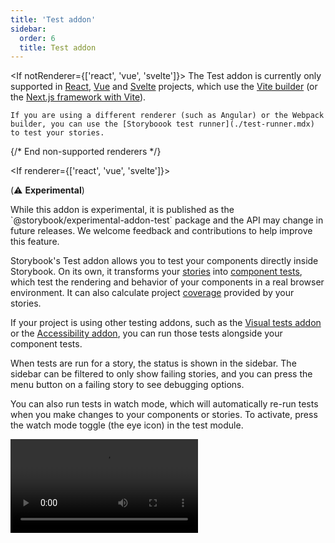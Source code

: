 ```yaml
---
title: 'Test addon'
sidebar:
  order: 6
  title: Test addon
---
```


<If notRenderer={['react', 'vue', 'svelte']}>
  <Callout variant="info">
    The Test addon is currently only supported in [React](?renderer=react), [Vue](?renderer=vue) and [Svelte](?renderer=svelte) projects, which use the [Vite builder](../builders/vite.mdx) (or the [Next.js framework with Vite](../get-started/frameworks/nextjs.mdx#with-vite)).

    If you are using a different renderer (such as Angular) or the Webpack builder, you can use the [Storyboook test runner](./test-runner.mdx) to test your stories.
  </Callout>

  {/* End non-supported renderers */}
</If>

<If renderer={['react', 'vue', 'svelte']}>

(⚠️ **Experimental**)

<Callout variant="warning" icon="🧪">
  While this addon is experimental, it is published as the `@storybook/experimental-addon-test` package and the API may change in future releases. We welcome feedback and contributions to help improve this feature.
</Callout>

Storybook's Test addon allows you to test your components directly inside Storybook. On its own, it transforms your [stories](../writing-stories/index.mdx) into [component tests](./component-testing.mdx), which test the rendering and behavior of your components in a real browser environment. It can also calculate project [coverage](./test-coverage.mdx) provided by your stories.

If your project is using other testing addons, such as the [Visual tests addon](./visual-testing.mdx) or the [Accessibility addon](./accessibility-testing.mdx), you can run those tests alongside your component tests.

When tests are run for a story, the status is shown in the sidebar. The sidebar can be filtered to only show failing stories, and you can press the menu button on a failing story to see debugging options.

You can also run tests in watch mode, which will automatically re-run tests when you make changes to your components or stories. To activate, press the watch mode toggle (the eye icon) in the test module.

<Video src="../_assets/writing-tests/addon-test-overview.mp4" />

## Install and set up

Before installing, make sure your project meets the following requirements:

- Storybook ≥ 8.5
- A Storybook framework that uses Vite (e.g. [`vue3-vite`](../get-started/frameworks/vue3-vite.mdx), [`react-vite`](../get-started/frameworks/react-vite.mdx), ['sveltekit`](../get-started/frameworks/sveltekit.mdx), etc.), or the [Storybook Next.js framework with Vite](../get-started/frameworks/nextjs.mdx#with-vite)
- Vitest ≥ 2.1
    - If you're not yet using Vitest, it will be installed and configured for you when you install the addon

<If renderer="react">
  <Callout variant="info" icon="ℹ️">
    **Using with Next.js** — The Test addon is supported in Next.js ≥ 14.1 projects, but you must be using the [`@storybook/experimental-nextjs-vite` framework](../get-started/frameworks/nextjs.mdx#with-vite). When you run the setup command below, you will be prompted to install and use the framework if you haven't already.
  </Callout>
</If>

If you're not yet using Storybook 8.5, you can [upgrade your Storybook](../configure/upgrading.mdx) to the prerelease version:

<CodeSnippets path="storybook-upgrade-prerelease.md" />

### Automatic setup

Run the following command to install and configure the addon, which contains the plugin to run your stories as tests using Vitest:

<CodeSnippets path="addon-test-install.md" />

That [`add` command](../addons/install-addons.mdx#automatic-installation) will install and register the test addon. It will also inspect your project's Vite and Vitest setup, and install and configure them with sensible defaults, if necessary. You may need to adjust the configuration to fit your project's needs. The full configuration options can be found in the [API section](#options), below.

### Manual setup

For some project setups, the `add` command may be unable to automate the addon and plugin setup and ask you to complete additional setup steps. Here's what to do:

1. Make sure Vite and Vitest are configured in your project.
1. Configure Vitest to use [browser mode](https://vitest.dev/guide/browser/).
1. Install the addon, `@storybook/experimental-addon-test`, in your project and [register it in your Storybook configuration](http://storybook.js.org/docs/addons/install-addons#manual-installation).
1. Create a test setup file, `.storybook/vitest.setup.ts`. You can use the [example setup file](#example-vitest-setup) as a guide.
1. Adjust your Vitest configuration to include the plugin(s) and reference the setup file. You can use the [example configuration files](#example-configuration-files) as a guide.

#### Framework plugins

Some Storybook frameworks require additional setup to enable the framework's features to work with Vitest. Each of those frameworks exports a Vite plugin that you can use to configure your project correctly:

<If renderer="react">
  If you're using Next.js, first install the `@storybook/experimental-nextjs-vite` package:

  {/* prettier-ignore-start */}

  <CodeSnippets path="nextjs-vite-install.md" />

  {/* prettier-ignore-end */}
  
  Then apply the plugin from `@storybook/experimental-nextjs-vite/vite-plugin`:

  ```js title="vitest.config.ts"
  import { defineConfig, mergeConfig } from 'vitest/config';
  import { storybookTest } from '@storybook/experimental-addon-test/vitest-plugin';
  import { storybookNextJsPlugin } from '@storybook/experimental-nextjs-vite/vite-plugin';

  import viteConfig from './vite.config';

  export default mergeConfig(
    viteConfig,
    defineConfig({
      plugins: [
        storybookTest(),
        storybookNextJsPlugin(), // 👈 Apply the framework plugin here
      ],
      // ...
    })
  );
  ```
</If>

<If renderer="vue">
  Vue projects should apply the plugin from `@storybook/vue3-vite/vite-plugin`:

  ```js title="vitest.config.ts"
  import { defineConfig, mergeConfig } from 'vitest/config';
  import { storybookTest } from '@storybook/experimental-addon-test/vitest-plugin';
  import { storybookVuePlugin } from '@storybook/vue3-vite/vite-plugin';

  import viteConfig from './vite.config'

  export default mergeConfig(
    viteConfig,
    defineConfig({
      plugins: [
        storybookTest(),
        storybookVuePlugin(), // 👈 Apply the framework plugin here
      ],
      // ...
    })
  );
  ```
</If>

<If renderer="svelte">
  If you're using SvelteKit, apply the plugin from `@storybook/sveltekit/vite-plugin`:

  ```js title="vitest.config.ts"
  import { defineConfig, mergeConfig } from 'vitest/config';
  import { storybookTest } from '@storybook/experimental-addon-test/vitest-plugin';
  import { storybookSveltekitPlugin } from '@storybook/sveltekit/vite-plugin';

  import viteConfig from './vite.config';

  export default mergeConfig(
    viteConfig,
    defineConfig({
      plugins: [
        storybookTest(),
        storybookSveltekitPlugin(), // 👈 Apply the framework plugin here
      ],
      // ...
    })
  );
  ```
</If>

The above example uses the framework's plugin in a Vitest configuration file. You can also use it in a Vitest workspace file, if that is how your project is configured.

### Example configuration files

When the addon is set up automatically, it will create or adjust your Vitest configuration files for you. If you're setting up manually, you can use the following examples as a reference when configuring your project.

<details id="example-vitest-setup">
  <summary>Example Vitest setup file</summary>

 Storybook stories contain configuration defined in `.storybook/preview.js|ts`. To ensure that configuration is available to your tests, you can apply it in a Vitest setup file. Here's an example of how to do that:

  {/* prettier-ignore-start */}

  <CodeSnippets path="portable-stories-vitest-set-project-annotations-simple.md" />

  {/* prettier-ignore-end */}

  The `setProjectAnnotations` function is part of the [portable stories API](../api/portable-stories/portable-stories-vitest.mdx#setprojectannotations), which is used internally by the Vitest plugin to transform your stories into tests.
</details>

<details id="example-vitest-config">
  <summary>Example Vitest config file</summary>

  The most simple application of the plugin is to include it in your Vitest configuration file:

  {/* prettier-ignore-start */}

  <CodeSnippets path="vitest-plugin-vitest-config.md" />

  {/* prettier-ignore-end */}

</details>

<details id="example-vitest-workspace">
  <summary>Example Vitest workspace file</summary>

  If you're using a [Vitest workspace](https://vitest.dev/guide/workspace), you can define a new workspace project:

  {/* prettier-ignore-start */}

  <CodeSnippets path="vitest-plugin-vitest-workspace.md" />

  {/* prettier-ignore-end */}

</details>

## Usage

There are multiple ways to run tests using the addon.

We recommend (and configure, by default) running Vitest in [browser mode](https://vitest.dev/guide/browser/), using [Playwright's](https://playwright.dev) Chromium browser. Browser mode ensures your components are tested in a real browser environment, which is more accurate than simulations like JSDom or HappyDom. This is especially important for testing components that rely on browser APIs or features.

### Storybook UI

The easiest way to run tests is through the Storybook UI. With a click, you can run multiple types of tests for all stories in your project, a group of stories, or a single story.

To run all tests for your whole project, press the Run tests button in the test module at the bottom of the sidebar.

<Video src="../_assets/writing-tests/addon-test-run-all-tests.mp4" />

Alternatively, you can expand the test module to run specific types of tests individually. For those test types which have a watch mode (which will automatically re-run relevant tests upon code changes), you can toggle that on or off.

![Screenshot of test module, expanded, showing test types and watch mode toggle](../_assets/writing-tests/addon-test-module-expanded.png)

<Callout variant="info" icon="ℹ️">

If you have the [Visual tests addon](./visual-testing.mdx) installed, you'll see an option to run Visual tests alongside [Component tests](./component-testing.mdx).

![Screenshot of test module, expanded, showing Visual tests](../_assets/writing-tests/addon-test-module-expanded-with-vta.png)

Other addons, such as [a11y](./accessibility-testing.mdx#test-addon-integration), may also provide test types that can be run from the test module and affect the status indicators on stories and components.

</Callout>

To run tests for a specific story or group of stories, press the menu button (three dots) that appears on hover of a sidebar item. You can then select the test type you want to run.

[TK: Screenshot of story sidebar item with open menu]
![Screenshot of story sidebar item with open menu](../_assets/writing-tests/addon-test-sidebar-item-menu.png)

After running your tests, you will now see status indicators on stories and components for their pass, fail, or error state. You can press on the menu button when hovering a story to see the test results for that story. Selecting a result in the menu will navigate you to that story and open the appropriate debugging panel. For example, if a component test fails, you can jump straight to the failure in the Component tests addon panel. That panel provides an interactive debugger for your component test, allowing you to step through each simulated behavior or assertion.

<Callout variant="info" icon="ℹ️">

The Component tests addon panel replaces the [Interactions addon panel](../essentials/interactions.mdx) when the Test addon is installed. While the testing mechanism is different, the functionality of the addon panel itself remains the same.

</Callout>

The test module will also show you the total number of tests run, the number of tests that passed, and the number of tests that failed or errored. You can press the failure number to filter the sidebar to only those stories that failed.

<Video src="../_assets/writing-tests/addon-test-filter-sidebar.mp4" />

### CLI

You can also run tests using the Vitest CLI. We recommend adding a script to your `package.json` to make running tests easier. Here's an example of how to do that:

```json title="package.json"
{
  "scripts": {
    "test": "vitest",
    "test-storybook": "vitest --project=storybook"
  }
}
```

In this example, we've added two scripts: `test` to run all tests in your project (you may already have this), and `test-storybook` to run only your Storybook tests. The `--project=storybook` flag tells Vitest to run the tests for the Storybook project.

Then, run this command to run your tests (in [watch mode](https://vitest.dev/guide/cli.html#vitest-watch), by default) using the Vitest CLI:

<CodeSnippets path="vitest-plugin-run-tests.md" />

#### Debugging

While the plugin does not require Storybook to run when testing, you may still want to run Storybook to debug your tests. To enable this, provide the [`storybookScript` option](#storybookscript) in the plugin configuration. When you run Vitest in watch mode, the plugin will start Storybook using this script and provide links to the story in the output on test failures. This allows you to quickly jump to the story in Storybook to debug the issue.

You can also provide a [`storybookUrl` option](#storybookurl) to the plugin configuration. When you're not using watch mode and tests fail, the plugin will provide a link to the story using this URL in the output. This is useful when [running tests in CI](#in-ci) or other environments where Storybook is not already running.

![Screenshot of test failure in the console, showing a failure with a link to the story](../_assets/writing-tests/vitest-plugin-test-failure.png)

### Editor extension

Transforming your stories into Vitest tests with the plugin also enables you to run and debug tests using Vitest [IDE integrations](https://vitest.dev/guide/ide.html). This allows you to run tests directly from your editor, such as VSCode and JetBrains IDE.

This screenshot shows how you can run your Vitest tests in VSCode using the [Vitest extension](https://marketplace.visualstudio.com/items?itemName=vitest.explorer). Stories are annotated with the test status, and, when a test fails, a link to the story is provided for [debugging](#debugging).

![Screenshot of test failure in VSCode, showing a failure attached to a story](../_assets/writing-tests/vitest-plugin-vscode.png)

### In CI

For the most part, running your Storybook tests in CI is done [via the CLI](#cli). However, to have the test output link to your published Storybook on test failures, you need to provide the [`storybookUrl` option](#storybookurl) in the plugin configuration.

Here's an example using GitHub Actions. The steps are similar for other CI providers, though details in the syntax or configuration may vary.

When actions for services like Vercel, Netlify and others run a deployment job, they follow a pattern of emitting a `deployment_status` event containing the newly generated URL under `deployment_status.target_url`. This is the URL to the published Storybook instance. We then pass that URL to the plugin configuration using an environment variable, `SB_URL`. Finally, we update the plugin configuration to use that environment variable in the `storybookUrl` option.

```yaml title=".github/workflows/test-storybook.yml"
name: Storybook Tests
on: deployment_status
jobs:
  test:
    timeout-minutes: 60
    runs-on: ubuntu-latest
    if: github.event.deployment_status.state == 'success'
    steps:
      - uses: actions/checkout@v4
      - uses: actions/setup-node@v4
        with:
          node-version: '18.x'
      - name: Install dependencies
        run: yarn
      - name: Run Storybook tests
        run: yarn test-storybook
        env:
          SB_URL: '${{ github.event.deployment_status.target_url }}'
```

```js title="vitest.workspace.ts"
export default defineWorkspace([
  // ...
  {
    // ...
    {
      plugins: [
        storybookTest({
          storybookScript: 'yarn storybook --ci',
          storybookUrl: process.env.SB_URL
        }),
      ],
    },
  },
])
```

## How it works

The Test addon works by using a Vitest plugin to transform your stories into [Vitest](https://vitest.dev) tests using [portable stories](../api/portable-stories/portable-stories-vitest.mdx). It also configures Vitest to run those tests in [browser mode](https://vitest.dev/guide/browser/), using Playwright's Chromium browser. Because it is built on top of Vitest, the addon requires a Vite-based Storybook framework.

Stories are tested in two ways: a smoke test to ensure it renders and, if a [play function](../writing-tests/component-testing#write-a-component-test) is defined, that function is run and any [assertions made](../writing-tests/component-testing.mdx#assert-tests-with-vitests-apis) within it are validated.

When you run tests in the [Storybook UI](#storybook-ui), the addon runs Vitest in the background and reports the results in the sidebar. 

## Configuring tests

The tests run by the addon can be configured in two ways. You can toggle which test types are run and include, exclude, or skip stories from being tested.

### Toggling test types

In addition to component tests, the Test addon supports multiple types of tests, depending on which other addons you are using in your project. Some test types, like [visual tests](./visual-testing.mdx), are run independently. Others, like [accessibility](./accessibility-testing.mdx), must be run alongside component tests. For these dependent test types, you can toggle them on or off in the test module by pressing the edit button (pencil icon) and checking or unchecking the test types you want to run.

[TK - Test module edit mode with only coverage]
![Screenshot of test module, expanded, edit mode, coverage is checked](../_assets/writing-tests/addon-test-module-expanded-edit-coverage.png)

Note that you may not have all of the test types pictured, depending on which addons you have installed.

You can also access edit mode in the sidebar item menu for a story or group of stories:

[TK - Sidebar item menu with edit mode]
![Screenshot of story sidebar item with open menu, edit mode](../_assets/writing-tests/addon-test-sidebar-item-menu-edit.png)

Note that toggling test types in the menu's edit mode affects all tests, not only those for the selected story or group of stories. It is intended as a convenience for quickly toggling test types on or off.

### Including, excluding, or skipping tests

You can use [tags](../writing-stories/tags.mdx) to include, exclude, or skip stories from being tested. Included stories are tested, excluded stories are not tested, and skipped stories are not tested but are counted in the test results.

By default, the plugin will run all stories with the `test` tag. You can adjust this behavior by providing the [`tags` option](#tags) in the plugin configuration. This allows you to include, exclude, or skip stories based on their tags.

In this example, we'll apply the `stable` tag to all of the Button component's stories, except for ExperimentalFeatureStory, which will have the `experimental` tag:

{/* prettier-ignore-start */}

<CodeSnippets path="tags-remove-in-story.md" />

{/* prettier-ignore-end */}

To connect those tags to our test behavior, we can adjust the plugin configuration to exclude the `experimental` tag:

```js title="vitest.workspace.ts"
export default defineWorkspace([
  // ...
  {
    // ...
    {
      plugins: [
        storybookTest({
          // ...
          tags: {
            include: ['test'],
            exclude: ['experimental'],
          },
        }),
      ],
    },
  },
])
```

If the same tag is in both the `include` and `exclude` arrays, the `exclude` behavior takes precedence.

## Comparison to the test runner

The [test runner](./test-runner.mdx) requires a running Storybook instance to test your stories, because it visits each one, executes the play function, and listens for results. The Vitest plugin, however, transforms your stories into tests using Vite and portable stories, so it does not need to run Storybook to test your stories. Because of this reliance on Vite, the plugin can only be used with Storybook frameworks that use Vite (and [Next.js](../get-started/frameworks/nextjs.mdx#with-vite)). The test runner, on the other hand, can be used with any Storybook framework.

The test runner is only a CLI tool. It did not have a UI for running tests, nor did it have an editor extension. The addon, however, provides a UI in Storybook for running tests, and it enables you to run and debug tests using Vitest IDE integrations.

Additionally, the test runner ran your stories as orchestrated tests in Jest, and that orchestration came with some complexity. By comparison, this plugin transforms your stories into real tests and then runs them using Vitest, which is simpler and more configurable.

Finally, because of the simpler architecture and the use of Vitest, this plugin should be faster than the test runner for most projects. We'll do more benchmarking to quantify this in the future.

## FAQ

### What happens if Vitest itself has an error?

Sometimes tests can fail because of errors within Vitest itself. When this happens, the test module in the Storybook UI will alert you to the error, and you can click a link to view it in full. The error will also be logged to the console.

![Screenshot of test module, expanded, showing Vitest error](../_assets/writing-tests/addon-test-vitest-error.png)

Vitest offers [troubleshooting help for common errors](https://vitest.dev/guide/common-errors.html).

### What happens when there are different test results in multiple environments?

When you run tests with this addon, they are run as Vitest tests with whatever configuration you have set up in your project. By default, they will run in browser mode, using Playwright's Chromium browser. Sometimes, tests will fail when run in the addon (or via CLI), but then pass when viewed in the Component tests addon panel (or vice versa). This can happen because the tests are run in different environments, which can have different behaviors.

### How do I debug my CLI tests in Storybook?

The plugin will attempt to provide links to the story in Storybook when tests fail in CLI, for [debugging](#debugging) purposes.

If the URLs are not working when running tests in watch mode, you should check two configuration options:

- [`storybookUrl`](#storybookurl): Ensure this URL is correct and accessible. For example, the default is `http://localhost:6006`, which may not use the same port number you're using.
- [`storybookScript`](#storybookscript): Ensure this script is correctly starting Storybook.

If the URLs are not working when running tests in CI, you should ensure the Storybook is built and published before running the tests. You can then provide the URL to the published Storybook using the `storybookUrl` option. See the [In CI](#in-ci) section for an example.

### How do I ensure my tests can find assets in the public directory?

If your stories use assets in the public directory and you're not using the default public directory location (`public`), you need to adjust the Vitest configuration to include the public directory. You can do this by providing the [`publicDir` option in the Vitest configuration file](https://vitejs.dev/config/shared-options.html#publicdir).

### How do I apply custom Vite configuration?

If you have custom operations defined in [`viteFinal`](../api/main-config/main-config-vite-final.mdx) in your `.storybook/main.js|ts` file, you will need to translate those into the Vitest configuration. This is because the plugin does not use the Storybook Vite configuration.

For example, to recreate an alias in Storybook's Vite configuration, you would need to apply that alias in the Vitest configuration:

{/* prettier-ignore-start */}

<CodeSnippets path="vitest-plugin-vitest-config-alias.md" />

{/* prettier-ignore-end */}

The above example places the Vite configuration in a Vitest configuration file. You can also place it in a Vitest workspace file, if that is how your project is configured.

### How do I isolate Storybook tests from others?

Some projects might contain a `test` property in their Vite configuration. Because the Vitest configuration used by this plugin extends that Vite config, the `test` properties are merged. This lack of isolation can cause issues with your Storybook tests.

To isolate your Storybook tests from other tests, you need to move the `test` property from your Vite configuration to the Vitest configuration. The Vitest config used by the plugin can then safely extend your Vite config without merging the `test` property.

### Why do we recommend browser mode?

Vitest's browser mode runs your tests in a real browser (Chromium, via Playwright, in the default configuration). The alternative is a simulated browser environment, like JSDom or HappyDom, which can have differences in behavior compared to a real browser. For UI components, which can often depend on browser APIs or features, running tests in a real browser is more accurate.

For more, see [Vitest's guide on using browser mode effectively](https://vitest.dev/guide/browser/#motivation).

### How do I use WebDriver instead of Playwright?

We recommend running tests in a browser using Playwright, but you can use WebDriverIO instead. To do so, you need to adjust the [browser provider in the Vitest configuration file](https://vitest.dev/config/#browser-provider).

### How do I use a browser other than Chromium?

We recommend using Chromium, because it is most likely to best match the experience of a majority of your users. However, you can use other browsers by adjusting the [browser name in the Vitest configuration file](https://vitest.dev/config/#browser-name). Note that [Playwright and WebDriverIO support different browsers](https://vitest.dev/guide/browser/#browser-option-types).

### How do I customize a test name?

By default, the export name of a story is mapped to the test name. To create a more descriptive test description, you can provide a `name` property for the story. This allows you to include spaces, brackets, or other special characters.

```js title="Example.stories.js|ts"
export const Story = {
  name: 'custom, descriptive name'
};
```

<If renderer="react">

### How do I fix the `m.createRoot is not a function` error?

This error can occur when using the addon on a project that uses a React version other than 18. To work around the issue, you can provide an alias to ensure the correct React version is used. Here's an example of how to do that in the Vitest configuration file:

```ts title="vitest.config.ts"
import { defineConfig } from 'vitest/config';

export default defineConfig({
  // ...
  resolve: {
    alias: {
      "@storybook/react-dom-shim": "@storybook/react-dom-shim/dist/react-16",
    },
  },
});
```

</If>

## API

### Exports

This addon has the following exports:

```js
import { storybookTest } from '@storybook/experimental-addon-test/vitest-plugin'
```

#### `storybookTest`

Type: `function`

A [Vitest plugin](https://vitejs.dev/guide/api-plugin) that transforms your stories into tests. It accepts an [options object](#options) for configuration.

### Options

The plugin is configured using an options object. Here are the available properties:

#### `configDir`

Type: `string`

Default: `.storybook`

The directory where the Storybook configuration is located, relative to the current working directory.

If your [Storybook configuration](../configure/index.mdx) is not in the default location, you **must** specify the location here so the plugin can function correctly.

#### `storybookScript`

Type: `string`

Optional script to run Storybook. If provided, Vitest will start Storybook using this script when run in watch mode. Only runs if the Storybook in `storybookUrl` is not already available.

#### `storybookUrl`

Type: `string`

Default: `http://localhost:6006`

The URL where Storybook is hosted. This is used for internal checks and to provide a [link to the story in the test output on failures](#debugging).

#### `tags`

Type:

```ts
{
  include: string[];
  exclude: string[];
  skip: string[];
}
```

Default:

```ts
{
  include: ['test'],
  exclude: [],
  skip: [],
}
```

[Tags](../writing-stories/tags.mdx) to include, exclude, or skip. These tags are defined as annotations in your story, meta, or preview.

- **`include`**: Stories with these tags will be tested
- **`exclude`**: Stories with these tags will not be tested, and will not be counted in the test results
- **`skip`**: Stories with these tags will not be tested, and will be counted in the test results

</If>
